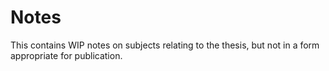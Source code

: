 # Notes

This contains WIP notes on subjects relating to the thesis, but not in a form appropriate for publication. 